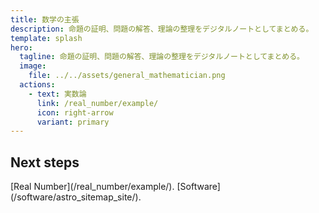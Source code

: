 ```yaml
---
title: 数学の主張
description: 命題の証明、問題の解答、理論の整理をデジタルノートとしてまとめる。
template: splash
hero:
  tagline: 命題の証明、問題の解答、理論の整理をデジタルノートとしてまとめる。
  image:
    file: ../../assets/general_mathematician.png
  actions:
    - text: 実数論
      link: /real_number/example/
      icon: right-arrow
      variant: primary
---
```



## Next steps

<CardGrid stagger>
	<Card title="実数論" icon="pencil">
    [Real Number](/real_number/example/).
	</Card>
	<Card title="ソフトウェア" icon="open-book">
		[Software](/software/astro_sitemap_site/).
	</Card>
</CardGrid>
